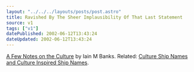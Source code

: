 ```yaml
---
layout: "../../../layouts/posts/post.astro"
title: Ravished By The Sheer Implausibility Of That Last Statement
source: v1
tags: ["v1"]
datePublished: 2002-06-12T13:43:24
dateUpdated: 2002-06-12T13:43:24
---
```


[A Few Notes on the Culture][1] by Iain M Banks. Related: [Culture Ship Names and Culture Inspired Ship Names][2].

[1]: http://www.cs.bris.ac.uk/~stefan/culture.html "A Few Notes on the Culture by Iain M Banks"
[2]: http://homepage.mac.com/nizenberg/The_Fleet.htm "Culture Ship Names and Culture Inspired Ship Names"
